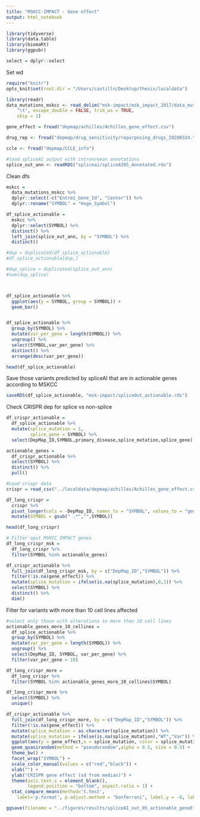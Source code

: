 ```yaml
---
title: "MSKCC-IMPACT - Gene effect"
output: html_notebook
---
```



```r
library(tidyverse)
library(data.table)
library(biomaRt)
library(ggpubr)

select = dplyr::select
```

Set wd 
```r
require("knitr")
opts_knit$set(root.dir = "/Users/castilln/Desktop/thesis/localdata")
```

```r
library(readr)
data_mutations_mskcc <- read_delim("msk-impact/msk_impact_2017/data_mutations_mskcc.txt", 
    "\t", escape_double = FALSE, trim_ws = TRUE, 
    skip = 1)

gene_effect = fread("depmap/achilles/Achilles_gene_effect.csv")

drug_rep <- fread("depmap/drug_sensitivity/repurposing_drugs_20200324.txt")

ccle <- fread("depmap/CCLE_info")

#load spliceAI output with intron/exon annotations
splice_out_ann <- readRDS("spliceai/spliceAI05_Annotated.rds")

```


Clean dfs
```r
mskcc = 
  data_mutations_mskcc %>% 
  dplyr::select(-c("Entrez_Gene_Id", "Center")) %>% 
  dplyr::rename("SYMBOL" = "Hugo_Symbol")
```

```r
df_splice_actionable =
  mskcc %>% 
  dplyr::select(SYMBOL) %>% 
  distinct() %>%
  left_join(splice_out_ann, by = "SYMBOL") %>% 
  distinct()

#dup = duplicated(df_splice_actionable)
#df_splice_actionable[dup,]

#dup_splice = duplicated(splice_out_ann)
#sum(dup_splice)



df_splice_actionable %>% 
  ggplot(aes(y = SYMBOL, group = SYMBOL)) +
  geom_bar()


df_splice_actionable %>% 
  group_by(SYMBOL) %>% 
  mutate(var_per_gene = length(SYMBOL)) %>% 
  ungroup() %>% 
  select(SYMBOL,var_per_gene) %>% 
  distinct() %>% 
  arrange(desc(var_per_gene))

head(df_splice_actionable)
```
Save those variants predicted by spliceAI that are in actionable genes according to MSKCC
```r
saveRDS(df_splice_actionable, "msk-impact/spliceOut_actionable.rds")
```

Check CRISPR dep for splice vs non-splice
```r
df_crispr_actionable = 
  df_splice_actionable %>% 
  mutate(splice_mutation = 1,
         splice_gene = SYMBOL) %>%
  select(DepMap_ID,SYMBOL,primary_disease,splice_mutation,splice_gene)

actionable_genes =
  df_crispr_actionable %>% 
  select(SYMBOL) %>% 
  distinct() %>% 
  pull()

#Load crispr data
crispr = read_csv("../localdata/depmap/achilles/Achilles_gene_effect.csv")

df_long_crispr = 
  crispr %>% 
  pivot_longer(cols = -DepMap_ID, names_to = "SYMBOL", values_to = "gene_effect") %>% 
  mutate(SYMBOL = gsub(" .*","",SYMBOL))

head(df_long_crispr)

# Filter oput MSKCC IMPACT genes
df_long_crispr_msk =
  df_long_crispr %>% 
  filter(SYMBOL %in% actionable_genes)

df_crispr_actionable %>% 
  full_join(df_long_crispr_msk, by = c("DepMap_ID","SYMBOL")) %>% 
  filter(!is.na(gene_effect)) %>% 
  mutate(splice_mutation = ifelse(is.na(splice_mutation),0,1)) %>% 
  select(SYMBOL) %>% 
  distinct() %>% 
  dim()
```

Filter for variants with more than 10 cell lines affected
```r
#select only those with alterations in more than 10 cell lines
actionable_genes_more_10_cellines = 
  df_splice_actionable %>% 
  group_by(SYMBOL) %>% 
  mutate(var_per_gene = length(SYMBOL)) %>% 
  ungroup() %>% 
  select(DepMap_ID, SYMBOL, var_per_gene) %>% 
  filter(var_per_gene > 10)

df_long_crispr_more = 
  df_long_crispr %>% 
  filter(SYMBOL %in% actionable_genes_more_10_cellines$SYMBOL)

df_long_crispr_more %>% 
  select(SYMBOL) %>% 
  unique() 
```

```r
df_crispr_actionable %>% 
  full_join(df_long_crispr_more, by = c("DepMap_ID","SYMBOL")) %>% 
  filter(!is.na(gene_effect)) %>% 
  mutate(splice_mutation = as.character(splice_mutation)) %>% 
  mutate(splice_mutation = ifelse(is.na(splice_mutation),"WT","Var")) %>% 
  ggplot(aes(y = gene_effect,x = splice_mutation, color = splice_mutation)) + 
  geom_quasirandom(method = "pseudorandom",alpha = 0.5, size = 0.5) + 
  theme_bw() +
  facet_wrap("SYMBOL") +
  scale_color_manual(values = c("red","black")) +
  xlab("") +
  ylab("CRISPR gene effect (sd from median)") +
  theme(axis.text.x = element_blank(),
        legend.position = "bottom", aspect.ratio = 1) + 
  stat_compare_means(method='t.test',
    label='p.format', p.adjust.method = "bonferroni", label.y = -6, label.x = 2, size = 2.5)

ggsave(filename = "../figures/results/spliceAI_out_05_actionable_geneEffect_wilcoxon.png")
```

















